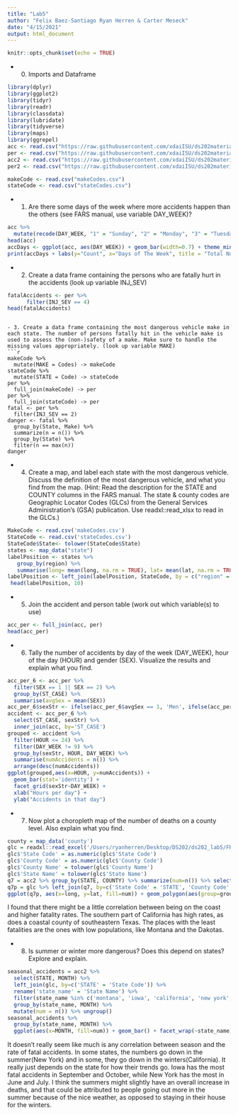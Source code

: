 ```yaml
---
title: "Lab5"
author: "Felix Baez-Santiago Ryan Herren & Carter Meseck"
date: "4/15/2021"
output: html_document
---
```


```r
knitr::opts_chunk$set(echo = TRUE)
```

- 0. Imports and Dataframe
```r
library(dplyr)
library(ggplot2)
library(tidyr)
library(readr)
library(classdata)
library(lubridate)
library(tidyverse)
library(maps)
library(ggrepel)
acc <- read.csv("https://raw.githubusercontent.com/xdaiISU/ds202materials/master/hwlabs/fars2017/accident.csv", stringsAsFactors = FALSE)
per <- read.csv("https://raw.githubusercontent.com/xdaiISU/ds202materials/master/hwlabs/fars2017/person.csv", stringsAsFactors = FALSE)
acc2 <- read.csv("https://raw.githubusercontent.com/xdaiISU/ds202materials/master/hwlabs/fars2017/accident.csv", stringsAsFactors = FALSE)
per2 <- read.csv("https://raw.githubusercontent.com/xdaiISU/ds202materials/master/hwlabs/fars2017/person.csv", stringsAsFactors = FALSE)

makeCode <- read.csv("makeCodes.csv")
stateCode <- read.csv("stateCodes.csv")
```
- 1. Are there some days of the week where more accidents happen than the others (see FARS manual, use variable DAY_WEEK)?
```r
acc %>%
  mutate(recode(DAY_WEEK, "1" = "Sunday", "2" = "Monday", "3" = "Tuesday", "4" = "Wednesday", "5" = "Thursday", "6" = "Friday", "7"  = "Saturday")) -> mutAcc
head(acc)
accDays <- ggplot(acc, aes(DAY_WEEK)) + geom_bar(width=0.7) + theme_minimal()
print(accDays + labs(y="Count", x="Days of The Week", title = "Total Number of Accidents on each day of the Week"))
```

- 2. Create a data frame containing the persons who are fatally hurt in the accidents (look up variable INJ_SEV)
```r
fatalAccidents <- per %>%
      filter(INJ_SEV == 4)
head(fatalAccidents)
```

```

- 3. Create a data frame containing the most dangerous vehicle make in each state. The number of persons fatally hit in the vehicle make is used to assess the (non-)safety of a make. Make sure to handle the missing values appropriately. (look up variable MAKE)
```r
makeCode %>%
  mutate(MAKE = Codes) -> makeCode
stateCode %>%
  mutate(STATE = Code) -> stateCode
per %>%
  full_join(makeCode) -> per
per %>%
  full_join(stateCode) -> per
fatal <- per %>%
  filter(INJ_SEV == 2)
danger <- fatal %>%
  group_by(State, Make) %>%
  summarize(n = n()) %>%
  group_by(State) %>%
  filter(n == max(n))
danger
```

- 4. Create a map, and label each state with the most dangerous vehicle. Discuss the definition of the most dangerous vehicle, and what you find from the map. (Hint: Read the description for the STATE and COUNTY columns in the FARS manual. The state & county codes are Geographic Locator Codes (GLCs) from the General Services Administration’s (GSA) publication. Use readxl::read_xlsx to read in the GLCs.)
```r
MakeCode <- read.csv('makeCodes.csv')
StateCode <- read.csv('stateCodes.csv')
StateCode$State<- tolower(StateCode$State)
states <- map_data("state")
labelPosition <- states %>%
   group_by(region) %>%
   summarise(long= mean(long, na.rm = TRUE), lat= mean(lat, na.rm = TRUE))
labelPosition <- left_join(labelPosition, StateCode, by = c("region" = "State"))
 head(labelPosition, 10)
```
- 5. Join the accident and person table (work out which variable(s) to use)
```r
acc_per <- full_join(acc, per)
head(acc_per)
```

- 6. Tally the number of accidents by day of the week (DAY_WEEK), hour of the day (HOUR) and gender (SEX). Visualize the results and explain what you find.
```r
acc_per_6 <- acc_per %>%
  filter(SEX == 1 || SEX == 2) %>%
  group_by(ST_CASE) %>%
  summarise(avgSex = mean(SEX))
acc_per_6$sexStr <- ifelse(acc_per_6$avgSex == 1, 'Men', ifelse(acc_per_6$avgSex == 2, 'Women', 'Both'))
accident <- acc_per_6 %>%
  select(ST_CASE, sexStr) %>%
  inner_join(acc, by='ST_CASE')
grouped <- accident %>%
  filter(HOUR <= 24) %>%
  filter(DAY_WEEK != 9) %>%
  group_by(sexStr, HOUR, DAY_WEEK) %>%
  summarise(numAccidents = n()) %>%
  arrange(desc(numAccidents))
ggplot(grouped,aes(x=HOUR, y=numAccidents)) + 
  geom_bar(stat='identity') + 
  facet_grid(sexStr~DAY_WEEK) + 
  xlab("Hours per day") + 
  ylab("Accidents in that day")


```

- 7. Now plot a choropleth map of the number of deaths on a county level. Also explain what you find.
```r
county = map_data('county')
glc = readxl::read_excel('/Users/ryanherren/Desktop/DS202/ds202_lab5/FRPP_GLC_-_United_StATESaPRIL122021.xlsx')
glc$'State Code' = as.numeric(glc$'State Code')
glc$'County Code' = as.numeric(glc$'County Code')
glc$'County Name' = tolower(glc$'County Name') 
glc$'State Name' = tolower(glc$'State Name') 
q7 = acc2 %>% group_by(STATE, COUNTY) %>% summarize(num=n()) %>% select(STATE, COUNTY, num)
q7p = glc %>% left_join(q7, by=c('State Code' = 'STATE', 'County Code' = 'COUNTY')) %>% right_join(county, by=c('State Name' = 'region', 'County Name' = 'subregion'))
ggplot(q7p, aes(x=long, y=lat, fill=num)) + geom_polygon(aes(group=group)) + coord_map() + ggtitle('Fatal Accidents by County')
```
  
  I found that there might be a little correlation between being on the coast and higher fatality rates. The southern part of California has high rates, as does a coastal county of southeastern Texas. The places with the least fatalities are the ones with low populations, like Montana and the Dakotas.
  
- 8. Is summer or winter more dangerous? Does this depend on states? Explore and explain.
```r
seasonal_accidents = acc2 %>% 
  select(STATE, MONTH) %>% 
  left_join(glc, by=c('STATE' = 'State Code')) %>% 
  rename('state_name' = 'State Name') %>% 
  filter(state_name %in% c('montana', 'iowa', 'california', 'new york', 'florida', 'texas')) %>% 
  group_by(state_name, MONTH) %>% 
  mutate(num = n()) %>% ungroup()
seasonal_accidents %>% 
  group_by(state_name, MONTH) %>% 
  ggplot(aes(x=MONTH, fill=num)) + geom_bar() + facet_wrap(~state_name) + ylab('Number of fatal accidents') + xlab('Month') + ggtitle('Fatal Accidents')
```
  
  It doesn't really seem like much is any correlation between season and the rate of fatal accidents. In some states, the numbers go down in the summer(New York) and in some, they go down in the winters(California). It really just depends on the state for how their trends go. Iowa has the most fatal accidents in September and October, while New York has the most in June and July. I think the summers might slightly have an overall increase in deaths, and that could be attributed to people going out more in the summer because of the nice weather, as opposed to staying in their house for the winters.